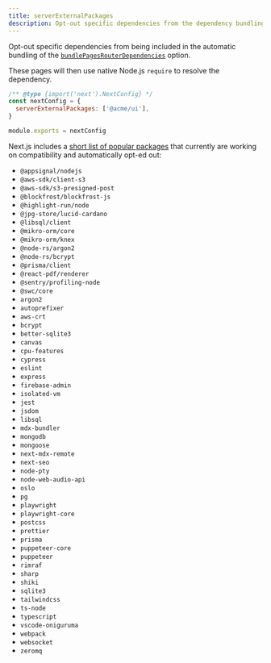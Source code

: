 ```yaml
---
title: serverExternalPackages
description: Opt-out specific dependencies from the dependency bundling enabled by `bundlePagesRouterDependencies`.
---
```


Opt-out specific dependencies from being included in the automatic bundling of the [`bundlePagesRouterDependencies`](/docs/pages/api-reference/next-config-js/bundlePagesRouterDependencies) option.

These pages will then use native Node.js `require` to resolve the dependency.

```js filename="next.config.js"
/** @type {import('next').NextConfig} */
const nextConfig = {
  serverExternalPackages: ['@acme/ui'],
}

module.exports = nextConfig
```

Next.js includes a [short list of popular packages](https://github.com/vercel/next.js/blob/canary/packages/next/src/lib/server-external-packages.json) that currently are working on compatibility and automatically opt-ed out:

- `@appsignal/nodejs`
- `@aws-sdk/client-s3`
- `@aws-sdk/s3-presigned-post`
- `@blockfrost/blockfrost-js`
- `@highlight-run/node`
- `@jpg-store/lucid-cardano`
- `@libsql/client`
- `@mikro-orm/core`
- `@mikro-orm/knex`
- `@node-rs/argon2`
- `@node-rs/bcrypt`
- `@prisma/client`
- `@react-pdf/renderer`
- `@sentry/profiling-node`
- `@swc/core`
- `argon2`
- `autoprefixer`
- `aws-crt`
- `bcrypt`
- `better-sqlite3`
- `canvas`
- `cpu-features`
- `cypress`
- `eslint`
- `express`
- `firebase-admin`
- `isolated-vm`
- `jest`
- `jsdom`
- `libsql`
- `mdx-bundler`
- `mongodb`
- `mongoose`
- `next-mdx-remote`
- `next-seo`
- `node-pty`
- `node-web-audio-api`
- `oslo`
- `pg`
- `playwright`
- `playwright-core`
- `postcss`
- `prettier`
- `prisma`
- `puppeteer-core`
- `puppeteer`
- `rimraf`
- `sharp`
- `shiki`
- `sqlite3`
- `tailwindcss`
- `ts-node`
- `typescript`
- `vscode-oniguruma`
- `webpack`
- `websocket`
- `zeromq`
